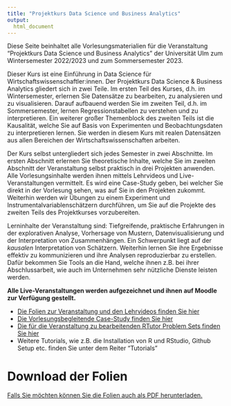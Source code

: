 ```yaml
---
title: "Projektkurs Data Science und Business Analytics"
output:
  html_document
---
```


Diese Seite beinhaltet alle Vorlesungsmaterialien für die Veranstaltung "Projektkurs Data Science und Business Analytics" der Universität Ulm zum Wintersemester 2022/2023 und zum Sommersemester 2023.

Dieser Kurs ist eine Einführung in Data Science für Wirtschaftswissenschaftler:innen. Der Projektkurs Data Science & Business Analytics gliedert sich in zwei Teile. Im ersten Teil des Kurses, d.h. im Wintersemester, erlernen Sie Datensätze zu bearbeiten, zu analysieren und zu visualisieren. Darauf aufbauend werden Sie im zweiten Teil, d.h. im Sommersemester, lernen Regressionstabellen zu verstehen und zu interpretieren. Ein weiterer großer Themenblock des zweiten Teils ist die Kausalität, welche Sie auf Basis von Experimenten und Beobachtungsdaten zu interpretieren lernen. Sie werden in diesem Kurs mit realen Datensätzen aus allen Bereichen der Wirtschaftswissenschaften arbeiten.

Der Kurs selbst untergliedert sich jedes Semester in zwei Abschnitte. Im ersten Abschnitt erlernen Sie theoretische Inhalte, welche Sie im zweiten Abschnitt der Veranstaltung selbst praktisch in drei Projekten anwenden. Alle Vorlesungsinhalte werden ihnen mittels Lehrvideos und Live-Veranstaltungen vermittelt. Es wird eine Case-Study geben, bei welcher Sie direkt in der Vorlesung sehen, was auf Sie in den Projekten zukommt. Weiterhin werden wir Übungen zu einem Experiment und Instrumentalvariablenschätzern durchführen, um Sie auf die Projekte des zweiten Teils des Projektkurses vorzubereiten.

Lerninhalte der Veranstaltung sind: Tiefgreifende, praktische Erfahrungen in der explorativen Analyse, Vorhersage von Mustern, Datenvisualisierung und der Interpretation von Zusammenhängen. Ein Schwerpunkt liegt auf der _kausalen_ Interpretation von Schätzern. Weiterhin lernen Sie ihre Ergebnisse effektiv zu kommunizieren und ihre Analysen reproduzierbar zu erstellen. Dafür bekommen Sie Tools an die Hand, welche ihnen z.B. bei ihrer Abschlussarbeit, wie auch im Unternehmen sehr nützliche Dienste leisten werden.

**Alle Live-Veranstaltungen werden aufgezeichnet und ihnen auf Moodle zur Verfügung gestellt.**

- [Die Folien zur Veranstaltung und den Lehrvideos finden Sie hier](slides.html)
- [Die Vorlesungsbegleitende Case-Study finden Sie hier](case-study-index.html)
- [Die für die Veranstaltung zu bearbeitenden RTutor Problem Sets finden Sie hier](https://github.com/projektkurs-datascience/22-23/tree/main/problem-sets)
- Weitere Tutorials, wie z.B. die Installation von R und RStudio, Github Setup etc. finden Sie unter dem Reiter "Tutorials"

# Download der Folien

[Falls Sie möchten können Sie die Folien auch als PDF herunterladen.](pdf_downloads.html)